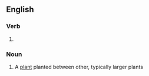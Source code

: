 ==English==

===Verb===
{{head|en|verb form}}

# {{present participle of|en|interplant|nocat=1}}

===Noun===
{{en-noun}}

# A [[plant]] planted between other, typically larger plants